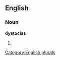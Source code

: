 
==English==

===Noun===
'''dystocias'''

# {{plural of|[[dystocia]]}}

[[Category:English plurals]]